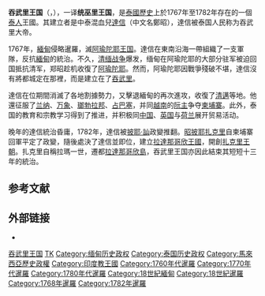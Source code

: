 
{{Infobox Former Country
|native_name = กรุงธนบุรี
|conventional_long_name = 吞武里王国
|common_name = 吞武里王国
|continent   = 亚洲
|region      = 东南亚
|country     = 泰国
|era         =
|status      =
|event_start =
|year_start  = 1767年
|date_start  =
|event_end   =
|year_end    = 1782年
|date_end    =
|p1          = 阿瑜陀耶王国
|flag_p1     = Flag of Thailand (Ayutthaya period).svg
|s1          = 拉達那哥欣王國
|flag_s1     = Flag of Thailand (1782).svg
|flag_s6     =
|image_flag  = Flag of Thailand (Ayutthaya period).svg
|flag         = 泰国国旗
|flag_type    = 皇家旗帜
|image_coat  =
|image_map   = Map of the Rattanakosin Kingdom.svg|
|image_map_caption =
|capital           = [[吞武里|吞武里]]
|common_languages  = [[泰语|泰语]]
|religion          = [[上座部佛教|上座部佛教]]
|government_type   = 王朝
|leader1           = [[郑昭|郑昭]]
|year_leader1      = 1767–1782
|leader2           =
|year_leader2      =
|title_leader      = [[泰國君主|国王]]
|legislature       =
|today             = {{flag|Thailand}}<br />{{flag|Laos}}<br />{{flag|Cambodia}}<br />{{flag|Malaysia}}<br />{{flag|Myanmar}}<br />{{flag|Vietnam}}<br />{{flag|China}}
}}
{{History of Thailand}}
'''吞武里王国'''（{{thai|t=อาณาจักรธนบุรี|r=Anachak Thonburi}}，{{IPA-th|āːnāːt͡ɕàk tʰōn būrīː}}），一译'''统巫里王国'''，是[[泰國歷史|泰國歷史]]上於1767年至1782年存在的一個[[泰人|泰人]]王國。其建立者是中泰混血兒[[鄭昭|達信]]（中文名鄭昭），達信被泰国人民称为吞武里大帝。

1767年，[[緬甸|緬甸]]侵略暹羅，滅[[阿瑜陀耶王国|阿瑜陀耶王国]]。達信在東南沿海一帶組織了一支軍隊，反抗[[緬甸|緬甸]]的統治。不久，[[清缅战争|清缅战争]]爆发，缅甸在阿瑜陀耶的大部分驻军被迫回国抵抗清军，郑昭趁机收復了[[大城_(泰國)|阿瑜陀耶]]。然而，阿瑜陀耶因戰爭殘破不堪，達信沒有將都城定在那裡，而是建立在了[[吞武里|吞武里]]。

達信在位期間消滅了各地割據勢力，又擊退緬甸的再次進攻，收復了[[清邁|清邁]]等地。他還征服了[[兰纳|兰纳]]、[[万象王国|万象]]、[[瑯勃拉邦王国|瑯勃拉邦]]、[[占巴塞王国|占巴塞]]，并同[[越南|越南]]的[[阮主|阮主]]争夺[[柬埔寨|柬埔寨]]。此外，泰国的教育和宗教学习得到了推进，并积极同[[中国|中国]]、[[英国|英国]]与[[荷兰|荷兰]]展开贸易活动。

晚年的達信統治昏庸，1782年，達信被[[披耶·訕|披耶·訕]]政變推翻。[[拉瑪一世|昭披耶扎克里]]自柬埔寨回軍平定了政變，隨後處決了達信並即位，建立[[拉達那哥欣王國|拉達那哥欣王國]]，開創[[扎克里王朝|扎克里王朝]]。扎克里自稱拉瑪一世，遷都[[拉達那哥欣島|拉達那哥欣島]]，吞武里王国亦因此結束其短短十三年的統治。

== 参考文献 ==
{{Reflist}}

== 外部链接 ==
* {{Commons category-inline|Thonburi_kingdom}}
{{coord missing|Thailand}}

{{泰國主題}}

[[Category:吞武里王国|]]
[[Category:东南亚历史上的王国|TK]]
[[Category:缅甸历史政权|Category:缅甸历史政权]]
[[Category:泰国历史政权|Category:泰国历史政权]]
[[Category:馬來西亞歷史政權|Category:馬來西亞歷史政權]]
[[Category:印度教王國|Category:印度教王國]]
[[Category:1760年代暹羅|Category:1760年代暹羅]]
[[Category:1770年代暹羅|Category:1770年代暹羅]]
[[Category:1780年代暹羅|Category:1780年代暹羅]]
[[Category:18世紀緬甸|Category:18世紀緬甸]]
[[Category:18世紀暹羅|Category:18世紀暹羅]]
[[Category:1768年暹羅|Category:1768年暹羅]]
[[Category:1782年暹羅|Category:1782年暹羅]]